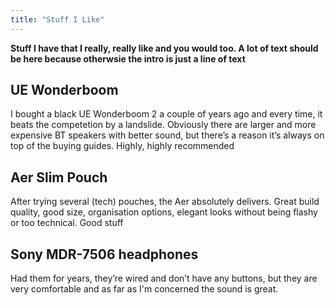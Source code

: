 ```yaml
---
title: "Stuff I Like"
---
```


**Stuff I have that I really, really like and you would too. A lot of text should be here because otherwsie the intro is just a line of text**

## UE Wonderboom
I bought a black UE Wonderboom 2 a couple of years ago and every time, it beats the competetion by a landslide. Obviously there are larger and more expensive BT speakers with better sound, but there’s a reason it’s always on top of the buying guides. Highly, highly recommended

## Aer Slim Pouch
After trying several (tech) pouches, the Aer absolutely delivers. Great build quality, good size, organisation options, elegant looks without being flashy or too technical. Good stuff

## Sony MDR-7506 headphones
Had them for years, they’re wired and don’t have any buttons, but they are very comfortable and as far as I'm concerned the sound is great.

